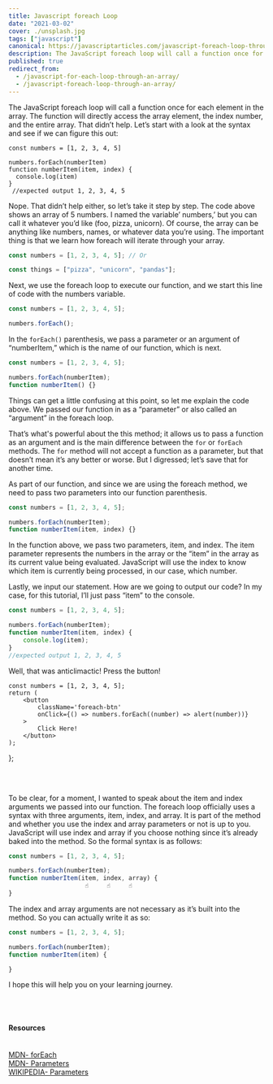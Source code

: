 ```yaml
---
title: Javascript foreach Loop
date: "2021-03-02"
cover: ./unsplash.jpg
tags: ["javascript"]
canonical: https://javascriptarticles.com/javascript-foreach-loop-through-an-array/
description: The JavaScript foreach loop will call a function once for each element in the array. The function will directly access the array element, the index number, and the entire array.
published: true
redirect_from:
  - /javascript-for-each-loop-through-an-array/
  - /javascript-foreach-loop-through-an-array/
---
```



The JavaScript foreach loop will call a function once for each element in the array. The function will directly access the array element, the index number, and the entire array. That didn’t help. Let’s start with a look at the syntax and see if we can figure this out:

```
const numbers = [1, 2, 3, 4, 5]

numbers.forEach(numberItem)
function numberItem(item, index) {
  console.log(item)
}
 //expected output 1, 2, 3, 4, 5
```

Nope. That didn’t help either, so let’s take it step by step. The code above shows an array of 5 numbers. I named the variable’ numbers,’ but you can call it whatever you’d like (foo, pizza, unicorn). Of course, the array can be anything like numbers, names, or whatever data you’re using. The important thing is that we learn how foreach will iterate through your array.


```js
const numbers = [1, 2, 3, 4, 5]; // Or

const things = ["pizza", "unicorn", "pandas"];
```

Next, we use the foreach loop to execute our function, and we start this line of code with the numbers variable.

```js
const numbers = [1, 2, 3, 4, 5];

numbers.forEach();
```

In the `forEach()` parenthesis, we pass a parameter or an argument of “numberItem,” which is the name of our function, which is next.

```js
const numbers = [1, 2, 3, 4, 5];

numbers.forEach(numberItem);
function numberItem() {}
```

Things can get a little confusing at this point, so let me explain the code above. We passed our function in as a “parameter” or also called an “argument” in the foreach loop. 

That’s what's powerful about the this method; it allows us to pass a function as an argument and is the main difference between the `for` or `forEach` methods. The `for` method will not accept a function as a parameter, but that doesn’t mean it’s any better or worse. But I digressed; let’s save that for another time. 

As part of our function, and since we are using the foreach method, we need to pass two parameters into our function parenthesis.

```js
const numbers = [1, 2, 3, 4, 5];

numbers.forEach(numberItem);
function numberItem(item, index) {}
```

In the function above, we pass two parameters, item, and index. The item parameter represents the numbers in the array or the “item” in the array as its current value being evaluated. JavaScript will use the index to know which item is currently being processed, in our case, which number.

Lastly, we input our statement. How are we going to output our code? In my case, for this tutorial, I’ll just pass “item” to the console.

```js
const numbers = [1, 2, 3, 4, 5];

numbers.forEach(numberItem);
function numberItem(item, index) {
	console.log(item);
}
//expected output 1, 2, 3, 4, 5
```

Well, that was anticlimactic! Press the button!

	const numbers = [1, 2, 3, 4, 5];
	return (
		<button
			className='foreach-btn'
			onClick={() => numbers.forEach((number) => alert(number))}
		>
			Click Here!
		</button>
	);
};

<ForEachButton />

<br />
<br />

To be clear, for a moment, I wanted to speak about the item and index arguments we passed into our function. The foreach loop officially uses a syntax with three arguments, item, index, and array. It is part of the method and whether you use the index and array parameters or not is up to you. JavaScript will use index and array if you choose nothing since it’s already baked into the method. So the formal syntax is as follows:

```js
const numbers = [1, 2, 3, 4, 5];

numbers.forEach(numberItem);
function numberItem(item, index, array) {
                     ☝️     ☝️     ☝️
}
```

The index and array arguments are not necessary as it’s built into the method. So you can actually write it as so:

```js
const numbers = [1, 2, 3, 4, 5];

numbers.forEach(numberItem);
function numberItem(item) {

}
```

I hope this will help you on your learning journey.

<br />
<br />

<Card>
<h4>Resources</h4>
<br />
<a className="footnote" href="https://developer.mozilla.org/en-US/docs/Web/JavaScript/Reference/Global_Objects/Array/forEach">MDN- forEach</a><br />
<a className="footnote" href="https://developer.mozilla.org/en-US/docs/Glossary/Parameter">MDN- Parameters</a><br />
<a className="footnote" href="https://en.wikipedia.org/wiki/Parameter_(computer_programming)">WIKIPEDIA- Parameters</a><br />
</Card>

